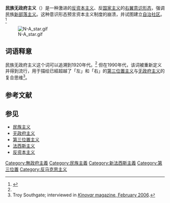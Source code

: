 {{Third Position}}

'''民族无政府主义'''（{{lang-en|'''National-Anarchism'''}}）是一种激进的[[反资本主义|反资本主义]]、反[[国家主义|国家主义]]的[[右翼|右翼]][[意识形态|意识形态]]，强调民族[[新部落主义|新部落主义]]。这种意识形态预言资本主义制度的崩溃，并试图建立[[自治|自治]][[社区|社区]]。<ref name="Macklin 2005">{{Cite journal | last = Macklin | first = Graham D. | authorlink =  | title = Co-opting the counter culture: Troy Southgate and the National Revolutionary Faction | journal = Patterns of Prejudice | volume = 39 | issue = 3 | pages = 301–326 | date = September 2005 | url = http://www.new-right.org/?p=53 | doi = 10.1080/00313220500198292 | accessdate = 2009-02-17 | ref = CITEREFMacklin2005 | author =  | archive-url = https://web.archive.org/web/20090821160926/http://www.new-right.org/?p=53 | archive-date = 2009-08-21 | dead-url = yes }}</ref>

[[File:N-A_star.gif|thumb]]

== 词语释意 ==
民族无政府主义这个词可以追溯到1920年代。<ref name="Macklin 2005"/> 但在1990年代，该词被重新定义并得到流行，用于描绘已經超越了「左」和「右」的[[第三位置主义|第三位置主义]]与[[无政府主义|无政府主义]]的复合思维<ref name="nur21">Troy Southgate; interviewed in [[#CITEREFFyodorov2006|''Kinovar'' magazine, February 2006]].</ref>。

== 参考文献 ==
{{Reflist}}

== 参见 ==
{{Portal|无政府主义}}

* [[民族主义|民族主义]]
* [[无政府主义|无政府主义]]
* [[第三位置主义|第三位置主义]]
* [[法西斯主义|法西斯主义]]
* [[反资本主义|反资本主义]]

{{Types of nationalism}}

[[Category:無政府主義|Category:無政府主義]]
[[Category:民族主義|Category:民族主義]]
[[Category:新法西斯主義|Category:新法西斯主義]]
[[Category:第三位置|Category:第三位置]]
[[Category:反马克思主义|Category:反马克思主义]]